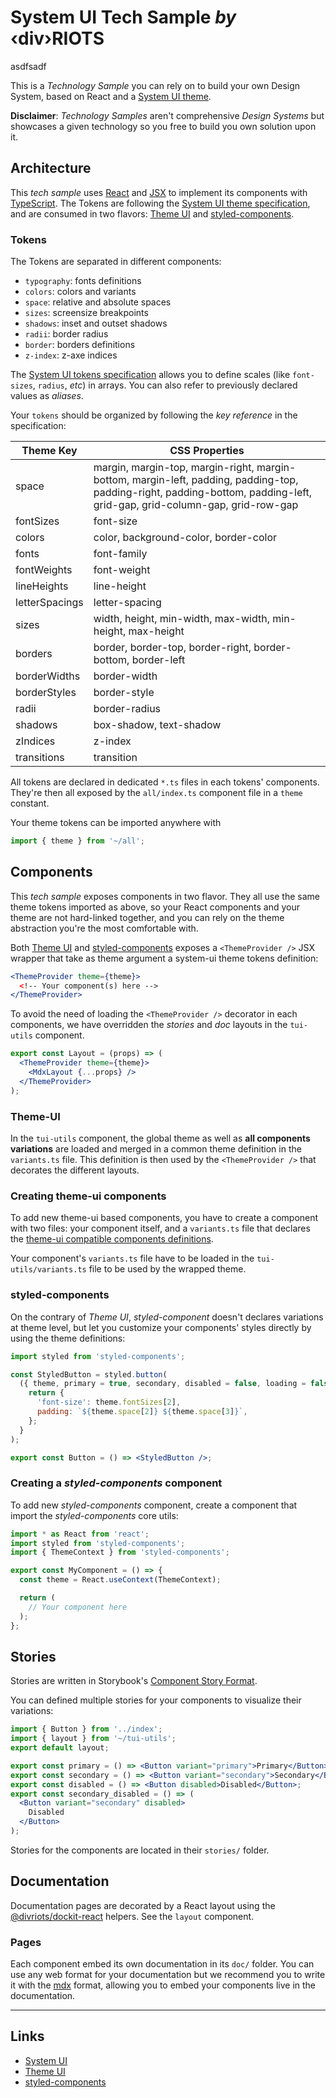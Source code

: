 
# System UI Tech Sample _by_ ‹div›RIOTS

asdfsadf

This is a _Technology Sample_ you can rely on to build your own Design System, based on React and a [System UI theme](https://system-ui.com/theme).

**Disclaimer**: _Technology Samples_ aren't comprehensive _Design Systems_ but showcases a given technology so you free to build you own solution upon it.

## Architecture

This _tech sample_ uses [React](https://reactjs.org/) and [JSX](https://reactjs.org/docs/introducing-jsx.html) to implement its components with [TypeScript](https://www.typescriptlang.org/). The Tokens are following the [System UI theme specification](https://system-ui.com/theme), and are consumed in two flavors: [Theme UI](https://theme-ui.com/) and [styled-components](https://styled-components.com/).

### Tokens

The Tokens are separated in different components:

- `typography`: fonts definitions
- `colors`: colors and variants
- `space`: relative and absolute spaces
- `sizes`: screensize breakpoints
- `shadows`: inset and outset shadows
- `radii`: border radius
- `border`: borders definitions
- `z-index`: z-axe indices

The [System UI tokens specification](https://system-ui.com/theme) allows you to define scales (like `font-sizes`, `radius`, _etc_) in arrays. You can also refer to previously declared values as _aliases_.

Your `tokens` should be organized by following the _key reference_ in the specification:

| Theme Key      | CSS Properties                                                                                                                                                           |
| -------------- | ------------------------------------------------------------------------------------------------------------------------------------------------------------------------ |
| space          | margin, margin-top, margin-right, margin-bottom, margin-left, padding, padding-top, padding-right, padding-bottom, padding-left, grid-gap, grid-column-gap, grid-row-gap |
| fontSizes      | font-size                                                                                                                                                                |
| colors         | color, background-color, border-color                                                                                                                                    |
| fonts          | font-family                                                                                                                                                              |
| fontWeights    | font-weight                                                                                                                                                              |
| lineHeights    | line-height                                                                                                                                                              |
| letterSpacings | letter-spacing                                                                                                                                                           |
| sizes          | width, height, min-width, max-width, min-height, max-height                                                                                                              |
| borders        | border, border-top, border-right, border-bottom, border-left                                                                                                             |
| borderWidths   | border-width                                                                                                                                                             |
| borderStyles   | border-style                                                                                                                                                             |
| radii          | border-radius                                                                                                                                                            |
| shadows        | box-shadow, text-shadow                                                                                                                                                  |
| zIndices       | z-index                                                                                                                                                                  |
| transitions    | transition                                                                                                                                                               |

All tokens are declared in dedicated `*.ts` files in each tokens' components. They're then all exposed by the `all/index.ts` component file in a `theme` constant.

Your theme tokens can be imported anywhere with

```ts
import { theme } from '~/all';
```

## Components

This _tech sample_ exposes components in two flavor. They all use the same theme tokens imported as above, so your React components and your theme are not hard-linked together, and you can rely on the theme abstraction you're the most comfortable with.

Both [Theme UI](https://theme-ui.com/#style-your-ui) and [styled-components](https://styled-components.com/docs/api#themeprovider) exposes a `<ThemeProvider />` JSX wrapper that take as theme argument a system-ui theme tokens definition:

```jsx
<ThemeProvider theme={theme}>
  <!-- Your component(s) here -->
</ThemeProvider>
```

To avoid the need of loading the `<ThemeProvider />` decorator in each components, we have overridden the _stories_ and _doc_ layouts in the `tui-utils` component.

```jsx
export const Layout = (props) => (
  <ThemeProvider theme={theme}>
    <MdxLayout {...props} />
  </ThemeProvider>
);
```

### Theme-UI

In the `tui-utils` component, the global theme as well as **all components variations** are loaded and merged in a common theme definition in the `variants.ts` file. This definition is then used by the `<ThemeProvider />` that decorates the different layouts.

### Creating theme-ui components

To add new theme-ui based components, you have to create a component with two files: your component itself, and a `variants.ts` file that declares the [theme-ui compatible components definitions](https://theme-ui.com/components).

Your component's `variants.ts` file have to be loaded in the `tui-utils/variants.ts` file to be used by the wrapped theme.

### styled-components

On the contrary of _Theme UI_, _styled-component_ doesn't declares variations at theme level, but let you customize your components' styles directly by using the theme definitions:

```jsx
import styled from 'styled-components';

const StyledButton = styled.button(
  ({ theme, primary = true, secondary, disabled = false, loading = false }) => {
    return {
      'font-size': theme.fontSizes[2],
      padding: `${theme.space[2]} ${theme.space[3]}`,
    };
  }
);

export const Button = () => <StyledButton />;
```

### Creating a _styled-components_ component

To add new _styled-components_ component, create a component that import the _styled-components_ core utils:

```jsx
import * as React from 'react';
import styled from 'styled-components';
import { ThemeContext } from 'styled-components';

export const MyComponent = () => {
  const theme = React.useContext(ThemeContext);

  return (
    // Your component here
  );
};
```

## Stories

Stories are written in Storybook's [Component Story Format](https://backlight.dev/docs/component-story-format).

You can defined multiple stories for your components to visualize their variations:

```jsx
import { Button } from '../index';
import { layout } from '~/tui-utils';
export default layout;

export const primary = () => <Button variant="primary">Primary</Button>;
export const secondary = () => <Button variant="secondary">Secondary</Button>;
export const disabled = () => <Button disabled>Disabled</Button>;
export const secondary_disabled = () => (
  <Button variant="secondary" disabled>
    Disabled
  </Button>
);
```

Stories for the components are located in their `stories/` folder.

## Documentation

Documentation pages are decorated by a React layout using the [@divriots/dockit-react](https://github.com/divriots/dockit-react) helpers. See the `layout` component.

### Pages

Each component embed its own documentation in its `doc/` folder. You can use any web format for your documentation but we recommend you to write it with the [mdx](https://backlight.dev/docs/mdx) format, allowing you to embed your components live in the documentation.

---

## Links

- [System UI](https://system-ui.com/)
- [Theme UI](https://theme-ui.com/)
- [styled-components](https://styled-components.com/)
